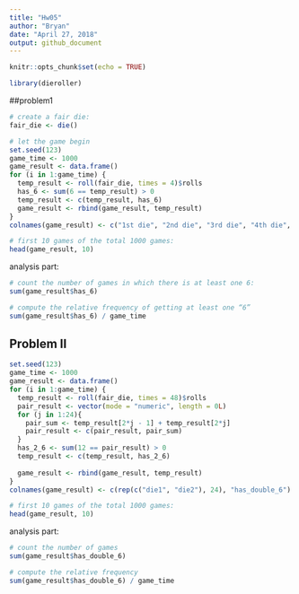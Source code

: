 ```yaml
---
title: "Hw05"
author: "Bryan"
date: "April 27, 2018"
output: github_document
---
```


```r
knitr::opts_chunk$set(echo = TRUE)
```

```r
library(dieroller)
```

##problem1

```r
# create a fair die:
fair_die <- die()

# let the game begin
set.seed(123)
game_time <- 1000
game_result <- data.frame()
for (i in 1:game_time) {
  temp_result <- roll(fair_die, times = 4)$rolls
  has_6 <- sum(6 == temp_result) > 0
  temp_result <- c(temp_result, has_6)
  game_result <- rbind(game_result, temp_result)
}
colnames(game_result) <- c("1st die", "2nd die", "3rd die", "4th die", "has_6")

# first 10 games of the total 1000 games:
head(game_result, 10)
```

analysis part:
```r
# count the number of games in which there is at least one 6:
sum(game_result$has_6)
```

```r
# compute the relative frequency of getting at least one “6”
sum(game_result$has_6) / game_time
```


## Problem II


```r
set.seed(123)
game_time <- 1000
game_result <- data.frame()
for (i in 1:game_time) {
  temp_result <- roll(fair_die, times = 48)$rolls
  pair_result <- vector(mode = "numeric", length = 0L)
  for (j in 1:24){
    pair_sum <- temp_result[2*j - 1] + temp_result[2*j]
    pair_result <- c(pair_result, pair_sum)
  }
  has_2_6 <- sum(12 == pair_result) > 0
  temp_result <- c(temp_result, has_2_6)
  
  game_result <- rbind(game_result, temp_result)
}
colnames(game_result) <- c(rep(c("die1", "die2"), 24), "has_double_6")

# first 10 games of the total 1000 games:
head(game_result, 10)
```

analysis part:
```r
# count the number of games 
sum(game_result$has_double_6)
```

```r
# compute the relative frequency 
sum(game_result$has_double_6) / game_time
```
